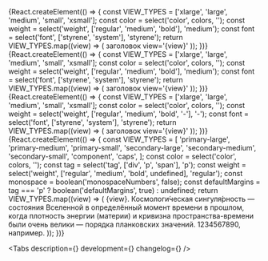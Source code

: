 

<Meta title='Components/Typography' component={Typography} />

<!-- Canvas -->

<Story name='Typography.Title'>
    {React.createElement(() => {
        const VIEW_TYPES = ['xlarge', 'large', 'medium', 'small', 'xsmall'];
        const color = select('color', colors, '');
        const weight = select('weight', ['regular', 'medium', 'bold'], 'medium');
        const font = select('font', ['styrene', 'system'], 'styrene');
        return VIEW_TYPES.map((view) => (
            <Typography.Title
                defaultMargins={boolean('defaultMargins', false)}
                view={view}
                color={color}
                weight={weight}
                font={font}
                key={view}
            >
                заголовок view='{view}'
            </Typography.Title>
        ));
    })}
</Story>

<Story name='Typography.TitleResponsive'>
    {React.createElement(() => {
        const VIEW_TYPES = ['xlarge', 'large', 'medium', 'small', 'xsmall'];
        const color = select('color', colors, '');
        const weight = select('weight', ['regular', 'medium', 'bold'], 'medium');
        const font = select('font', ['styrene', 'system'], 'styrene');
        return VIEW_TYPES.map((view) => (
            <Typography.TitleResponsive
                defaultMargins={boolean('defaultMargins', false)}
                view={view}
                color={color}
                weight={weight}
                font={font}
                key={view}
            >
                заголовок view='{view}'
            </Typography.TitleResponsive>
        ));
    })}
</Story>

<Story name='Typography.TitleMobile'>
    {React.createElement(() => {
        const VIEW_TYPES = ['xlarge', 'large', 'medium', 'small', 'xsmall'];
        const color = select('color', colors, '');
        const weight = select('weight', ['regular', 'medium', 'bold', '-'], '-');
        const font = select('font', ['styrene', 'system'], 'styrene');
        return VIEW_TYPES.map((view) => (
            <Typography.TitleMobile
                view={view}
                color={color}
                weight={weight}
                font={font}
                key={view}
            >
                заголовок view='{view}'
            </Typography.TitleMobile>
        ));
    })}
</Story>

<Story name='Typography.Text'>
    {React.createElement(() => {
        const VIEW_TYPES = [
            'primary-large',
            'primary-medium',
            'primary-small',
            'secondary-large',
            'secondary-medium',
            'secondary-small',
            'component',
            'caps',
        ];
        const color = select('color', colors, '');
        const tag = select('tag', ['div', 'p', 'span'], 'p');
        const weight = select('weight', ['regular', 'medium', 'bold', undefined], 'regular');
        const monospace = boolean('monospaceNumbers', false);
        const defaultMargins = tag === 'p' ? boolean('defaultMargins', true) : undefined;
        return VIEW_TYPES.map((view) => (
            <Typography.Text
                view={view}
                color={color}
                tag={tag}
                weight={weight}
                monospaceNumbers={monospace}
                key={view}
                defaultMargins={defaultMargins}
            >
                {view}. Космологи́ческая сингуля́рность — состояния Вселенной в определённый момент
                времени в прошлом, когда плотность энергии (материи) и кривизна пространства-времени
                были очень велики — порядка планковских значений. 1234567890, например.
            </Typography.Text>
        ));
    })}
</Story>

<!-- Docs -->

<ComponentHeader
    name='Typography'
    version={version}
    package='@alfalab/core-components/typography'
    design='https://www.figma.com/file/ZZ5kKTQF48ZjafL6utHmIG/Web-Hybrid-Typography?node-id=3511%3A1383'
    children='Подключение и использование шрифтов.'
/>

<Tabs
    description={<Description />}
    development={<Development />}
    changelog={<Changelog />}
/>
